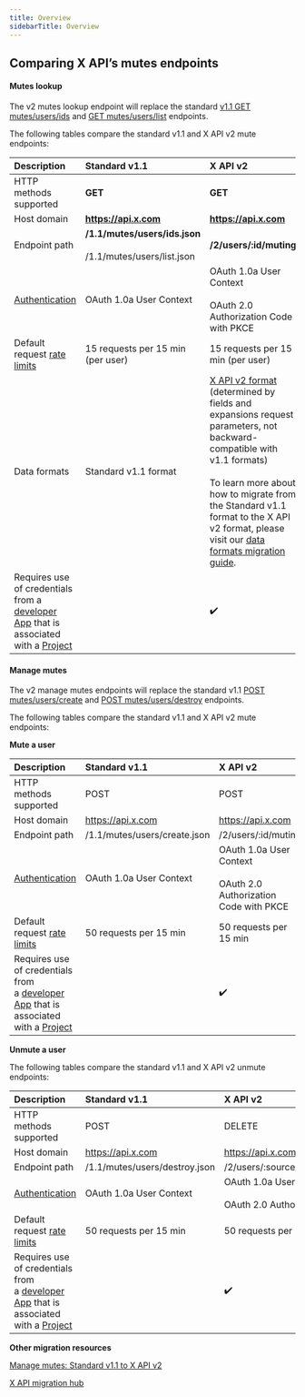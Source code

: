 ---
title: Overview
sidebarTitle: Overview
---


## Comparing X API’s mutes endpoints

#### Mutes lookup

The v2 mutes lookup endpoint will replace the standard [v1.1 GET mutes/users/ids](https://developer.x.com/en/docs/twitter-api/v1/accounts-and-users/mute-block-report-users/api-reference/get-mutes-users-ids) and [GET mutes/users/list](https://developer.x.com/en/docs/twitter-api/v1/accounts-and-users/mute-block-report-users/api-reference/get-mutes-users-list) endpoints.

The following tables compare the standard v1.1 and X API v2 mute endpoints:
 

| Description | Standard v1.1 | X API v2 |
| :--- | :--- | :--- |
| HTTP methods supported | ******GET****** | ******GET****** |
| Host domain | ******https://api.x.com****** | ******https://api.x.com****** |
| Endpoint path | ******/1.1/mutes/users/ids.json******<br/><br/>/1.1/mutes/users/list.json | ******/2/users/:id/muting****** |
| [Authentication](/resources/fundamentals/authentication) | OAuth 1.0a User Context | OAuth 1.0a User Context<br/><br/>OAuth 2.0 Authorization Code with PKCE |
| Default request [rate limits](/resources/fundamentals/rate-limits) | 15 requests per 15 min (per user) | 15 requests per 15 min (per user) |
| Data formats | Standard v1.1 format | [X API v2 format](/x-api/fundamentals/data-dictionary) (determined by fields and expansions request parameters, not backward-compatible with v1.1 formats)<br/><br/>To learn more about how to migrate from the Standard v1.1 format to the X API v2 format, please visit our [data formats migration guide](/x-api/migrate/data-format-migration). |
| Requires use of credentials from a [developer App](/resources/fundamentals/developer-apps) that is associated with a [Project](/resources/fundamentals/projects) |     | ✔️  |

#### Manage mutes

The v2 manage mutes endpoints will replace the standard v1.1 [POST mutes/users/create](https://developer.x.com/en/docs/twitter-api/v1/accounts-and-users/mute-block-report-users/api-reference/post-mutes-users-create) and [POST mutes/users/destroy](https://developer.x.com/en/docs/twitter-api/v1/accounts-and-users/mute-block-report-users/api-reference/post-mutes-users-destroy) endpoints.

The following tables compare the standard v1.1 and X API v2 mute endpoints:

**Mute a user**

| Description | Standard v1.1 | X API v2 |
| :--- | :--- | :--- |
| HTTP methods supported | POST | POST |
| Host domain | https://api.x.com | https://api.x.com |
| Endpoint path | /1.1/mutes/users/create.json | /2/users/:id/muting |
| [Authentication](/resources/fundamentals/authentication) | OAuth 1.0a User Context | OAuth 1.0a User Context<br/><br/>OAuth 2.0 Authorization Code with PKCE |
| Default request [rate limits](/resources/fundamentals/rate-limits) | 50 requests per 15 min | 50 requests per 15 min |
| Requires use of credentials from a [developer App](/resources/fundamentals/developer-apps) that is associated with a [Project](/resources/fundamentals/projects) |     | ✔️  |

**Unmute a user**

The following tables compare the standard v1.1 and X API v2 unmute endpoints:

| Description | Standard v1.1 | X API v2 |
| :--- | :--- | :--- |
| HTTP methods supported | POST | DELETE |
| Host domain | https://api.x.com | https://api.x.com |
| Endpoint path | /1.1/mutes/users/destroy.json | /2/users/:source\_user\_id/muting/:target\_user\_id |
| [Authentication](/resources/fundamentals/authentication) | OAuth 1.0a User Context | OAuth 1.0a User Context<br/><br/>OAuth 2.0 Authorization Code with PKCE |
| Default request [rate limits](/resources/fundamentals/rate-limits) | 50 requests per 15 min | 50 requests per 15 min |
| Requires use of credentials from a [developer App](/resources/fundamentals/developer-apps) that is associated with a [Project](/resources/fundamentals/projects) |     | ✔️  |

**Other migration resources**

[Manage mutes: Standard v1.1 to X API v2](/x-api/users/mutes#manage-mutes-standard-v1-1-compared-to-x-api-v2)

[X API migration hub](/x-api/migrate/overview)
